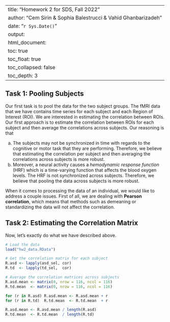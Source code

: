 
---
title: "Homework 2 for SDS, Fall 2022"
author: "Cem Sirin & Sophia Balestrucci & Vahid Ghanbarizadeh"
date: "`r Sys.Date()`"
output:
  html_document:
    toc: true
    toc_float: true
    toc_collapsed: false
    toc_depth: 3
---

## Task 1: Pooling Subjects

Our first task is to pool the data for the two subject groups. The fMRI data that we have contains time series for each subject and each Region of Interest (ROI). We are interested in estimating the correlation between ROIs. Our first approach is to estimate the correlation between ROIs for each subject and then average the correlations across subjects. Our reasoning is that

a. The subjects may not be synchronized in time with regards to the cognitive or motor task that they are performing. Therefore, we believe that estimating the correlation per subject and then averaging the correlations across subjects is more robust. 
b. Moreover, a neural activity causes a *hemodynamic response function* (HRF) which is a time-varying function that affects the blood oxygen levels. The HRF is not synchronized across subjects. Therefore, we believe that pooling the data across subjects is more robust.

When it comes to processing the data of an individual, we would like to address a couple issues. First of all, we are dealing with **Pearson correlation**, which means that methods such as demeaning or standardizing the data will not affect the correlation. 

## Task 2: Estimating the Correlation Matrix

Now, let's exactly do what we have described above.

```r
# Load the data
load("hw2_data.RData")

# Get the correlation matrix for each subject
R.asd <- lapply(asd_sel, cor)
R.td  <- lapply(td_sel,  cor)

# Average the correlation matrices across subjects
R.asd.mean <- matrix(0, nrow = 116, ncol = 116)
R.td.mean  <- matrix(0, nrow = 116, ncol = 116)

for (r in R.asd) R.asd.mean <- R.asd.mean + r
for (r in R.td)  R.td.mean  <- R.td.mean  + r

R.asd.mean <- R.asd.mean / length(R.asd)
R.td.mean  <- R.td.mean  / length(R.td)


```